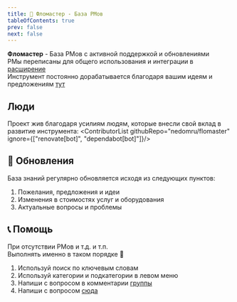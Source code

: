 ```yaml
---
title: 👋 Фломастер - База РМов
tableOfContents: true
prev: false
next: false
---
```



<b>Фломастер</b> - База РМов с активной поддержкой и обновлениями<br/>
РМы переписаны для общего использования и интеграции в [расширение](https://helper.chrsnv.ru)<br/>
Инструмент постоянно дорабатывается благодаря вашим идеям и предложениям [тут](https://t.me/+jH1mblw0ytcwOWUy)

## Люди
Проект жив благодаря усилиям людям, которые внесли свой вклад в развитие инструмента:
<ContributorList githubRepo="nedomru/flomaster" ignore={["renovate[bot]", "dependabot[bot]"]}/>

## 🔄 Обновления

База знаний регулярно обновляется исходя из следующих пунктов:
<Steps>
1. Пожелания, предложения и идеи
2. Изменения в стоимостях услуг и оборудования
3. Актуальные вопросы и проблемы
</Steps>

## 📞 Помощь
При отсутствии РМов и т.д. и т.п.<br/>
Выполнять именно в таком порядке 🙂
<Steps>
1. Используй поиск по ключевым словам
2. Используй категории и подкатегории в левом меню
3. Напиши с вопросом в комментарии [группы](https://t.me/+jH1mblw0ytcwOWUy)
4. Напиши с вопросом [сюда](https://t.me/roman_domru)
</Steps>